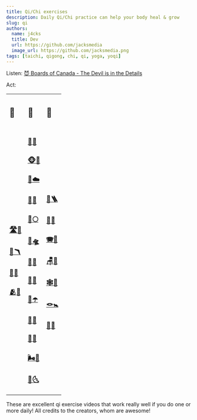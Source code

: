 ```yaml
---
title: Qi/Chi exercises
description: Daily Qi/Chi practice can help your body heal & grow
slug: qi
authors:
  name: j4cks
  title: Dev
  url: https://github.com/jacksmedia
  image_url: https://github.com/jacksmedia.png
tags: [taichi, qigong, chi, qi, yoga, yoqi]
---
```


<!-- Custom component -->

Listen:
[😈 Boards of Canada - The Devil is in the Details](https://www.youtube.com/watch?v=N2jNdHnOsG8)

<Timecalc />

Act:
<table>
  <tr>
    <td><h2 class="">🌅</h2></td>
    <td><h2 class="">💪</h2></td>
    <td><h2 class="">🎋</h2></td>
  </tr>
  <tr>
    <td>
        <div class="no-bullet"><a href="https://www.youtube.com/watch?v=X3-gKPNyrTA?t=26"><h3>🛣🧘</h3></a></div>
        <div class="no-bullet"><a href="https://youtu.be/50txkOrJn9o?t=41"><h3>🦩🪃</h3></a></div>
        <div class="no-bullet"><a href="https://youtu.be/SedzswEwpPw?t=51"><h3>🧣🧘</h3></a></div>
        <div class="no-bullet"><a href="https://youtu.be/jOfshreyu4w"><h3>🫂🏅</h3></a></div>
    </td>
    <td>
        <div class="no-bullet"><a href="https://youtu.be/cEOS2zoyQw4?t=89"><h3>🦆🌊</h3></a></div>
        <div class="no-bullet"><a href="https://youtu.be/HMbT-CPVl2k"><h3>🐵🎁</h3></a></div>
        <div class="no-bullet"><a href="https://www.youtube.com/watch?v=enk0bOv-gF8?t=17"><h3>🦇☁️</h3></a></div>
        <div class="no-bullet"><a href="https://www.youtube.com/watch?v=IyINAjEoTIs?t=80"><h3>🦅🌴</h3></a></div>
        <div class="no-bullet"><a href="https://www.youtube.com/watch?v=OPcZlXYcdMA?t=31"><h3>🐎🌕</h3></a></div>
        <div class="no-bullet"><a href="https://www.youtube.com/watch?v=8wddPSIEpvE?t=54"><h3>🐠🛸</h3></a></div>
        <div class="no-bullet"><a href="https://www.youtube.com/watch?v=RoIqYtiTLFI"><h3>🐍🍂</h3></a></div>
        <div class="no-bullet"><a href="https://www.youtube.com/watch?v=nmmNWj9YtAw?t=60"><h3>🐯🌋</h3></a></div>
        <div class="no-bullet"><a href="https://www.youtube.com/watch?v=62a20CiIAlY?t=25"><h3>🐉☂️</h3></a></div>
        <div class="no-bullet"><a href="https://youtu.be/EZT8RC0wRbA?t=88"><h3>🐻🔥</h3></a></div>
        <div class="no-bullet"><a href="https://youtu.be/tbwbL1pg0HY?t=18"><h3>🐒🦜</h3></a></div>
        <div class="no-bullet"><a href="https://www.youtube.com/watch?v=Ba0fweKUwIc"><h3>🌬🦮</h3></a></div>
        <div class="no-bullet"><a href="https://youtu.be/_V29hE0_oBE"><h3>🦉🌜</h3></a></div>
    </td>
    <td>
        <div class="no-bullet"><a href="https://www.youtube.com/watch?v=V1HbXt5ZRlg&t=39s"><h3>🗼🪜</h3></a></div>
        <div class="no-bullet"><a href="https://youtu.be/ED3_i_xVd_s?t=54"><h3>🎱🌈</h3></a></div>
        <div class="no-bullet"><a href="https://youtu.be/FgfT2fOv31E"><h3>🪗🫧</h3></a></div>
        <div class="no-bullet"><a href="https://youtu.be/Nnd5Slo02us"><h3>🪑🏹</h3></a></div>
        <div class="no-bullet"><a href="https://www.youtube.com/watch?v=LZ2oHU-mMJI?t=25"><h3>🕸🎡</h3></a></div>
        <div class="no-bullet"><a href="https://www.youtube.com/watch?v=Yzm3fA2HhkQ&t=3s"><h3>🪢🚼</h3></a></div>
        <div class="no-bullet"><a href="https://youtu.be/eBdfCX5XnX4"><h3>🦎🍭</h3></a></div>
    </td>
  </tr>
</table>
These are excellent qi exercise videos that work really well if you do one or more daily!
All credits to the creators, whom are awesome!